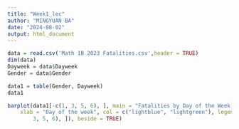```yaml
---
title: "Week1_lec"
author: "MINGYUAN BA"
date: "2024-08-02"
output: html_document
---
```



```r
data = read.csv('Math 1B 2023 Fatalities.csv',header = TRUE)
dim(data)
Dayweek = data$Dayweek
Gender = data$Gender

data1 = table(Gender, Dayweek)
data1

barplot(data1[-c(1, 3, 5, 6), ], main = "Fatalities by Day of the Week and Gender",
    xlab = "Day of the week", col = c("lightblue", "lightgreen"), legend = rownames(data1[-c(1,
        3, 5, 6), ]), beside = TRUE)
```

